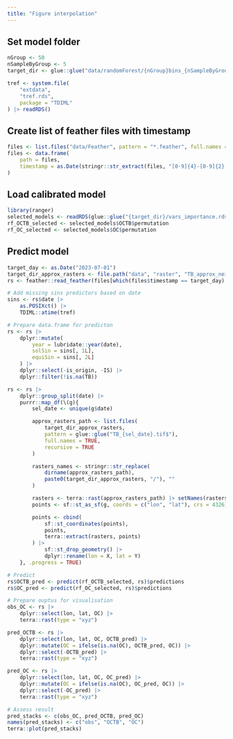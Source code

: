 ```yaml
---
title: "Figure interpolation"
---
```


## Set model folder

```r
nGroup <- 50
nSampleByGroup <- 5
target_dir <- glue::glue("data/randomForest/{nGroup}bins_{nSampleByGroup}samples")
```

```r
tref <- system.file(
    "extdata",
    "tref.rds",
    package = "TDIML"
) |> readRDS()
```

## Create list of feather files with timestamp

```r
files <- list.files("data/Feather", pattern = "*.feather", full.names = TRUE)
files <- data.frame(
    path = files,
    timestamp = as.Date(stringr::str_extract(files, "[0-9]{4}-[0-9]{2}-[0-9]{2}"))
)
```

## Load calibrated model

```r
library(ranger)
selected_models <- readRDS(glue::glue("{target_dir}/vars_importance.rds"))
rf_OCTB_selected <- selected_models$OCTB$permutation
rf_OC_selected <- selected_models$OC$permutation
```

## Predict model

```r
target_day <- as.Date("2023-07-01")
target_dir_approx_rasters <- file.path("data", "raster", "TB_approx_neighbors")
rs <- feather::read_feather(files[which(files$timestamp == target_day), "path"])

# Add missing sins predictors based on date
sins <- rs$date |>
    as.POSIXct() |>
    TDIML::atime(tref)

# Prepare data.frame for predicton
rs <- rs |>
    dplyr::mutate(
        year = lubridate::year(date),
        solSin = sins[, 1L],
        equiSin = sins[, 2L]
    ) |>
    dplyr::select(-is_origin, -IS) |>
    dplyr::filter(!is.na(TB))

rs <- rs |>
    dplyr::group_split(date) |>
    purrr::map_df(\(g){
        sel_date <- unique(g$date)

        approx_rasters_path <- list.files(
            target_dir_approx_rasters,
            pattern = glue::glue("TB_{sel_date}.tif$"),
            full.names = TRUE,
            recursive = TRUE
        )

        rasters_names <- stringr::str_replace(
            dirname(approx_rasters_path),
            paste0(target_dir_approx_rasters, "/"), ""
        )

        rasters <- terra::rast(approx_rasters_path) |> setNames(rasters_names)
        points <- sf::st_as_sf(g, coords = c("lon", "lat"), crs = 4326)

        points <- cbind(
            sf::st_coordinates(points),
            points,
            terra::extract(rasters, points)
        ) |>
            sf::st_drop_geometry() |>
            dplyr::rename(lon = X, lat = Y)
    }, .progress = TRUE)

# Predict
rs$OCTB_pred <- predict(rf_OCTB_selected, rs)$predictions
rs$OC_pred <- predict(rf_OC_selected, rs)$predictions

# Prepare ouptus for visualisation
obs_OC <- rs |>
    dplyr::select(lon, lat, OC) |>
    terra::rast(type = "xyz")

pred_OCTB <- rs |>
    dplyr::select(lon, lat, OC, OCTB_pred) |>
    dplyr::mutate(OC = ifelse(is.na(OC), OCTB_pred, OC)) |>
    dplyr::select(-OCTB_pred) |>
    terra::rast(type = "xyz")

pred_OC <- rs |>
    dplyr::select(lon, lat, OC, OC_pred) |>
    dplyr::mutate(OC = ifelse(is.na(OC), OC_pred, OC)) |>
    dplyr::select(-OC_pred) |>
    terra::rast(type = "xyz")

# Assess result
pred_stacks <- c(obs_OC, pred_OCTB, pred_OC)
names(pred_stacks) <- c("obs", "OCTB", "OC")
terra::plot(pred_stacks)
```
